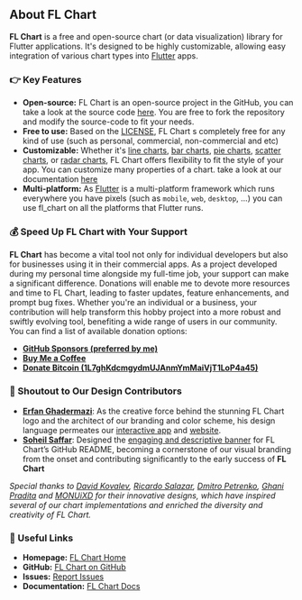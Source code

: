 ## About FL Chart
**FL Chart** is a free and open-source chart (or data visualization) library for Flutter applications. It's designed to be highly customizable, allowing easy integration of various chart types into [Flutter](https://flutter.dev/) apps.

### 👉 Key Features
- **Open-source:** FL Chart is an open-source project in the GitHub, you can take a look at the source code [here](https://github.com/imaNNeo/fl_chart). You are free to fork the repository and modify the source-code to fit your needs.
- **Free to use:** Based on the [LICENSE](https://github.com/imaNNeo/fl_chart/blob/master/LICENSE), FL Chart s completely free for any kind of use (such as personal, commercial, non-commercial and etc)
- **Customizable:** Whether it's [line charts](https://app.flchart.dev/#/line), [bar charts](https://app.flchart.dev/#/bar), [pie charts](https://app.flchart.dev/#/pie), [scatter charts](https://app.flchart.dev/#/scatter), or [radar charts](https://app.flchart.dev/#/radar), FL Chart offers flexibility to fit the style of your app. You can customize many properties of a chart. take a look at our documentation [here](https://github.com/imaNNeo/fl_chart/blob/master/repo_files/documentations/index.md)
- **Multi-platform:** As [Flutter](https://flutter.dev/) is a multi-platform framework which runs everywhere you have pixels (such as `mobile`, `web`, `desktop`, ...) you can use fl_chart on all the platforms that Flutter runs.

### 💰 Speed Up FL Chart with Your Support
**FL Chart** has become a vital tool not only for individual developers but also for businesses using it in their commercial apps. As a project developed during my personal time alongside my full-time job, your support can make a significant difference. Donations will enable me to devote more resources and time to FL Chart, leading to faster updates, feature enhancements, and prompt bug fixes. Whether you're an individual or a business, your contribution will help transform this hobby project into a more robust and swiftly evolving tool, benefiting a wide range of users in our community.
You can find a list of available donation options:
- [**GitHub Sponsors (preferred by me)**](https://github.com/sponsors/imaNNeo)
- [**Buy Me a Coffee**](https://www.buymeacoffee.com/fl_chart)
- [**Donate Bitcoin (1L7ghKdcmgydmUJAnmYmMaiVjT1LoP4a45)**](bitcoin:1L7ghKdcmgydmUJAnmYmMaiVjT1LoP4a45)

### 🎨 Shoutout to Our Design Contributors
- [**Erfan Ghadermazi**](https://www.linkedin.com/in/erfan-ghadermazi-936454183/): As the creative force behind the stunning FL Chart logo and the architect of our branding and color scheme, his design language permeates our [interactive app](https://app.flchart.dev) and [website](https://flchart.dev).
- [**Soheil Saffar**](https://www.linkedin.com/in/soheilsaffar/): Designed the [engaging and descriptive banner](https://raw.githubusercontent.com/imaNNeo/fl_chart/496f35588cc2186a0c7bae9a07325d51d015ed6b/repo_files/images/landing_logo.jpg) for FL Chart’s GitHub README, becoming a cornerstone of our visual branding from the onset and contributing significantly to the early success of **FL Chart**

_Special thanks to [David Kovalev](https://dribbble.com/shots/5560237-Live-Graphs-XD), [Ricardo Salazar](https://dribbble.com/shots/1956890-Data-Stats), [Dmitro Petrenko](https://dribbble.com/shots/5425378-Mobile-Application-Dashboard-for-Stock-Platform), [Ghani Pradita](https://dribbble.com/shots/6379476-Calories-Management-App) and [MONUiXD](https://www.uplabs.com/posts/chart-pie-chart-bar-chart) for their innovative designs, which have inspired several of our chart implementations and enriched the diversity and creativity of FL Chart._

### 🔗 Useful Links
- **Homepage:** [FL Chart Home](https://flchart.dev/)
- **GitHub:** [FL Chart on GitHub](https://github.com/imaNNeo/fl_chart)
- **Issues:** [Report Issues](https://github.com/imaNNeo/fl_chart/issues)
- **Documentation:** [FL Chart Docs](https://github.com/imaNNeo/fl_chart/blob/master/repo_files/documentations/index.md)

